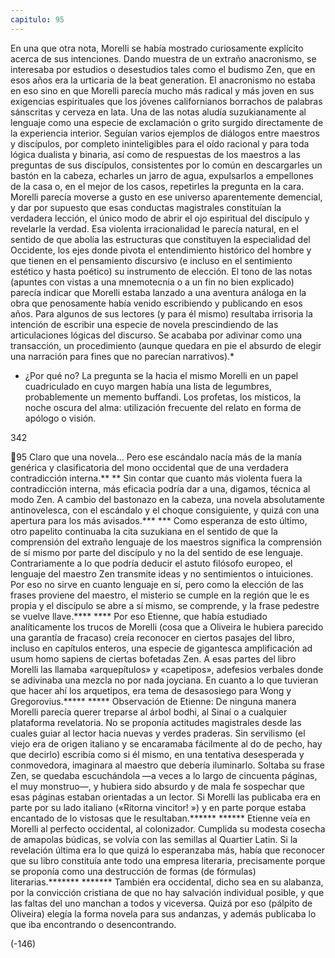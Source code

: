 ```yaml
---
capitulo: 95
---
```


En una que otra nota, Morelli se había mostrado curiosamente explícito acerca
de sus intenciones. Dando muestra de un extraño anacronismo, se interesaba por
estudios o desestudios tales como el budismo Zen, que en esos años era la
urticaria de la beat generation. El anacronismo no estaba en eso sino en que
Morelli parecía mucho más radical y más joven en sus exigencias espirituales que
los jóvenes californianos borrachos de palabras sánscritas y cerveza en lata. Una
de las notas aludía suzukianamente al lenguaje como una especie de exclamación
o grito surgido directamente de la experiencia interior. Seguían varios ejemplos
de diálogos entre maestros y discípulos, por completo ininteligibles para el oído
racional y para toda lógica dualista y binaria, así como de respuestas de los
maestros a las preguntas de sus discípulos, consistentes por lo común en
descargarles un bastón en la cabeza, echarles un jarro de agua, expulsarlos a
empellones de la casa o, en el mejor de los casos, repetirles la pregunta en la cara.
Morelli parecía moverse a gusto en ese universo aparentemente demencial, y dar
por supuesto que esas conductas magistrales constituían la verdadera lección, el
único modo de abrir el ojo espiritual del discípulo y revelarle la verdad. Esa
violenta irracionalidad le parecía natural, en el sentido de que abolía las
estructuras que constituyen la especialidad del Occidente, los ejes donde pivota
el entendimiento histórico del hombre y que tienen en el pensamiento discursivo
(e incluso en el sentimiento estético y hasta poético) su instrumento de elección.
El tono de las notas (apuntes con vistas a una mnemotecnia o a un fin no bien
explicado) parecía indicar que Morelli estaba lanzado a una aventura análoga en
la obra que penosamente había venido escribiendo y publicando en esos años.
Para algunos de sus lectores (y para él mismo) resultaba irrisoria la intención de
escribir una especie de novela prescindiendo de las articulaciones lógicas del
discurso. Se acababa por adivinar como una transacción, un procedimiento
(aunque quedara en pie el absurdo de elegir una narración para fines que no
parecían narrativos).*
* ¿Por qué no? La pregunta se la hacia el mismo Morelli en un papel cuadriculado en cuyo
margen había una lista de legumbres, probablemente un memento buffandi. Los profetas, los
místicos, la noche oscura del alma: utilización frecuente del relato en forma de apólogo o visión.

342

95
Claro que una novela... Pero ese escándalo nacía más de la manía genérica y clasificatoria del
mono occidental que de una verdadera contradicción interna.**
** Sin contar que cuanto más violenta fuera la contradicción interna, más eficacia podría dar
a una, digamos, técnica al modo Zen. A cambio del bastonazo en la cabeza, una novela
absolutamente antinovelesca, con el escándalo y el choque consiguiente, y quizá con una
apertura para los más avisados.***
*** Como esperanza de esto último, otro papelito continuaba la cita suzukiana en el sentido
de que la comprensión del extraño lenguaje de los maestros significa la comprensión de sí
mismo por parte del discípulo y no la del sentido de ese lenguaje. Contrariamente a lo que
podría deducir el astuto filósofo europeo, el lenguaje del maestro Zen transmite ideas y no
sentimientos o intuiciones. Por eso no sirve en cuanto lenguaje en sí, pero como la elección de
las frases proviene del maestro, el misterio se cumple en la región que le es propia y el discípulo
se abre a sí mismo, se comprende, y la frase pedestre se vuelve llave.****
**** Por eso Etienne, que había estudiado analíticamente los trucos de Morelli (cosa que a
Oliveira le hubiera parecido una garantía de fracaso) creía reconocer en ciertos pasajes del libro,
incluso en capítulos enteros, una especie de gigantesca amplificación ad usum homo sapiens de
ciertas bofetadas Zen. A esas partes del libro Morelli las llamaba «arquepítulos» y «capetipos»,
adefesios verbales donde se adivinaba una mezcla no por nada joyciana. En cuanto a lo que
tuvieran que hacer ahí los arquetipos, era tema de desasosiego para Wong y Gregorovius.*****
***** Observación de Etienne: De ninguna manera Morelli parecía querer treparse al árbol
bodhi, al Sinaí o a cualquier plataforma revelatoria. No se proponía actitudes magistrales desde
las cuales guiar al lector hacia nuevas y verdes praderas. Sin servilismo (el viejo era de origen
italiano y se encaramaba fácilmente al do de pecho, hay que decirlo) escribía como si él mismo,
en una tentativa desesperada y conmovedora, imaginara al maestro que debería iluminarlo.
Soltaba su frase Zen, se quedaba escuchándola —a veces a lo largo de cincuenta páginas, el muy
monstruo—, y hubiera sido absurdo y de mala fe sospechar que esas páginas estaban orientadas
a un lector. Si Morelli las publicaba era en parte por su lado italiano («Ritorna vincitor! ») y en
parte porque estaba encantado de lo vistosas que le resultaban.******
****** Etienne veía en Morelli al perfecto occidental, al colonizador. Cumplida su modesta
cosecha de amapolas búdicas, se volvía con las semillas al Quartier Latin. Si la revelación última
era lo que quizá lo esperanzaba más, había que reconocer que su libro constituía ante todo una
empresa literaria, precisamente porque se proponía como una destrucción de formas (de
fórmulas) literarias.*******
******* También era occidental, dicho sea en su alabanza, por la convicción cristiana de que
no hay salvación individual posible, y que las faltas del uno manchan a todos y viceversa.
Quizá por eso (pálpito de Oliveira) elegía la forma novela para sus andanzas, y además
publicaba lo que iba encontrando o desencontrando.

(-146)
